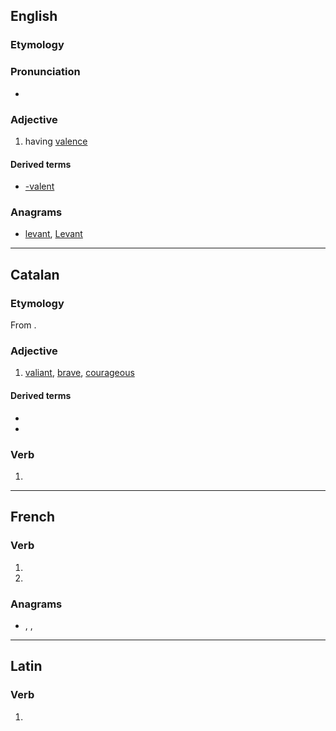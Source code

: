 {{also|-valent}}

==English==

===Etymology===
{{back-formation|lang=en|valence}}

===Pronunciation===
* {{IPA|/ˈveɪlənt/|lang=en}}

===Adjective===
{{en-adj}}

# having [[valence]]

====Derived terms====
* [[-valent]]

===Anagrams===
* [[levant#English|levant]], [[Levant#English|Levant]]

----

==Catalan==

===Etymology===
From {{etyl|la|ca}} {{m|la|valēns}}.

===Adjective===
{{ca-adj}}

# [[valiant]], [[brave]], [[courageous]]

====Derived terms====
* {{l|ca|valentament}}
* {{l|ca|valentia}}

===Verb===
{{head|ca|verb form}}

# {{ca-verb form of|t=pres|m=ptc|valer}}

----

==French==

===Verb===
{{fr-verb-form}}

# {{inflection of|valoir||3|p|pres|indc|lang=fr}}
# {{inflection of|valoir||3|p|pres|subj|lang=fr}}

===Anagrams===
* {{l|fr|lavent}}, {{l|fr|Levant}}, {{l|fr|levant}}

----

==Latin==

===Verb===
{{la-verb-form|valent}}

# {{inflection of|valeō||3|p|pres|actv|indc|lang=la}}